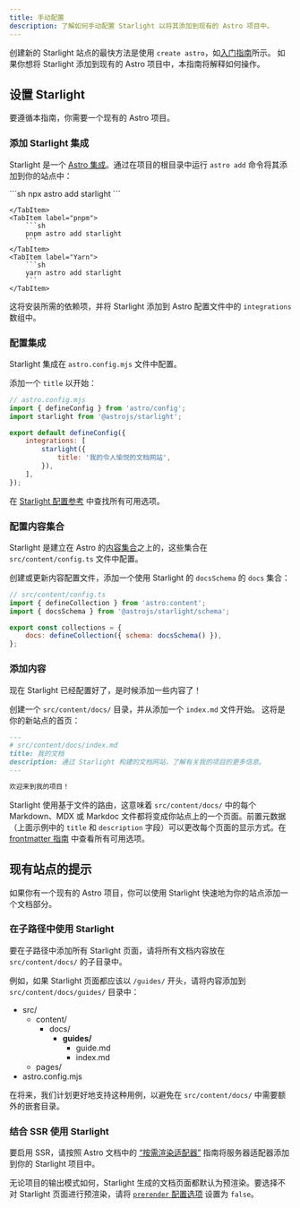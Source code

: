 ```yaml
---
title: 手动配置
description: 了解如何手动配置 Starlight 以将其添加到现有的 Astro 项目中。
---
```



创建新的 Starlight 站点的最快方法是使用 `create astro`，如[入门指南](/zh-cn/getting-started/#创建一个新项目)所示。
如果你想将 Starlight 添加到现有的 Astro 项目中，本指南将解释如何操作。

## 设置 Starlight

要遵循本指南，你需要一个现有的 Astro 项目。

### 添加 Starlight 集成

Starlight 是一个 [Astro 集成](https://docs.astro.build/zh-cn/guides/integrations-guide/)。通过在项目的根目录中运行 `astro add` 命令将其添加到你的站点中：

<Tabs syncKey="pkg">
    <TabItem label="npm">
        ```sh
        npx astro add starlight
        ```

    </TabItem>
    <TabItem label="pnpm">
        ```sh
        pnpm astro add starlight
        ```
    </TabItem>
    <TabItem label="Yarn">
        ```sh
        yarn astro add starlight
        ```
    </TabItem>

</Tabs>

这将安装所需的依赖项，并将 Starlight 添加到 Astro 配置文件中的 `integrations` 数组中。

### 配置集成

Starlight 集成在 `astro.config.mjs` 文件中配置。

添加一个 `title` 以开始：

```js ins={8}
// astro.config.mjs
import { defineConfig } from 'astro/config';
import starlight from '@astrojs/starlight';

export default defineConfig({
	integrations: [
		starlight({
			title: '我的令人愉悦的文档网站',
		}),
	],
});
```

在 [Starlight 配置参考](/zh-cn/reference/configuration/) 中查找所有可用选项。

### 配置内容集合

Starlight 是建立在 Astro 的[内容集合](https://docs.astro.build/zh-cn/guides/content-collections/)之上的，这些集合在 `src/content/config.ts` 文件中配置。

创建或更新内容配置文件，添加一个使用 Starlight 的 `docsSchema` 的 `docs` 集合：

```js ins={3,6}
// src/content/config.ts
import { defineCollection } from 'astro:content';
import { docsSchema } from '@astrojs/starlight/schema';

export const collections = {
	docs: defineCollection({ schema: docsSchema() }),
};
```

### 添加内容

现在 Starlight 已经配置好了，是时候添加一些内容了！

创建一个 `src/content/docs/` 目录，并从添加一个 `index.md` 文件开始。
这将是你的新站点的首页：

```md
---
# src/content/docs/index.md
title: 我的文档
description: 通过 Starlight 构建的文档网站，了解有关我的项目的更多信息。
---

欢迎来到我的项目！
```

Starlight 使用基于文件的路由，这意味着 `src/content/docs/` 中的每个 Markdown、MDX 或 Markdoc 文件都将变成你站点上的一个页面。前置元数据（上面示例中的 `title` 和 `description` 字段）可以更改每个页面的显示方式。在 [frontmatter 指南](/zh-cn/reference/frontmatter/) 中查看所有可用选项。

## 现有站点的提示

如果你有一个现有的 Astro 项目，你可以使用 Starlight 快速地为你的站点添加一个文档部分。

### 在子路径中使用 Starlight

要在子路径中添加所有 Starlight 页面，请将所有文档内容放在 `src/content/docs/` 的子目录中。

例如，如果 Starlight 页面都应该以 `/guides/` 开头，请将内容添加到 `src/content/docs/guides/` 目录中：


<FileTree>

- src/
  - content/
    - docs/
      - **guides/**
        - guide.md
        - index.md
  - pages/
- astro.config.mjs

</FileTree>

在将来，我们计划更好地支持这种用例，以避免在 `src/content/docs/` 中需要额外的嵌套目录。

### 结合 SSR 使用 Starlight

要启用 SSR，请按照 Astro 文档中的 [“按需渲染适配器”](https://docs.astro.build/zh-cn/guides/server-side-rendering/) 指南将服务器适配器添加到你的 Starlight 项目中。

无论项目的输出模式如何，Starlight 生成的文档页面都默认为预渲染。要选择不对 Starlight 页面进行预渲染，请将 [`prerender` 配置选项](/zh-cn/reference/configuration/#prerender) 设置为 `false`。
